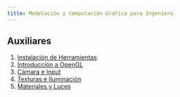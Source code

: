 ```yaml
---
title: Modelación y Computación Gráfica para Ingeniero
---
```

## Auxiliares
1. [Instalación de Herramientas](3501.1.qmd)
2. [Introducción a OpenGL](3501.2.qmd)
4. [Cámara e Input](3501.4.qmd)
6. [Texturas e Iluminación](3501.6.qmd)
8. [Materiales y Luces](3501.8.qmd)
